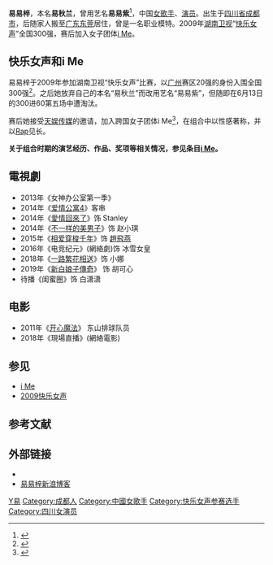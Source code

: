 {{艺人
| 姓名 = 易易梓
| 类型 = 女歌手
| 图片 = 
| 图片简介 = 
| 本名 = 易秋兰
| 英文名 = Nikiii
| 昵称 = 紫宝贝，婷婷
| 别名 = 易易紫
| 国籍 = {{PRC}}
| 出生日期 = {{Birth date and age|1987|11|8}}
| 出生地点 = {{CHN}}[[四川省|四川省]][[成都市|成都市]]
| 职业 = 歌手、演员
| 语言 = [[普通话|普通话]]、[[四川话|四川话]]、[[粤语|粤语]]
| 教育程度 = 
| 音乐类型 = [[华语流行|华语流行]]
| 演奏乐器 = 
| 活跃年代 = 2009年至今
| 唱片公司 = DOREMI MUSIC（2010－）
| 经纪公司 = [[天娱传媒|天娱传媒]]（2010－）
| 相关团体 = [[i_Me|i Me]]
}}

'''易易梓'''{{BD|1987年|11月8日|catIdx=Y易}}，本名'''易秋兰'''，曾用艺名'''易易紫'''<ref>{{cite news |title=《新白娘子传奇》热播 易易梓开启魅惑狐狸精新纪元 |url=http://ent.163.com/19/0408/13/EC8C94BB000380EN.html |accessdate=2019-11-22 |work=网易 |date=2019-04-08}}</ref>，中国[[女歌手|女歌手]]、[[演员|演员]]。出生于[[四川省|四川省]][[成都市|成都市]]，后随家人搬至[[广东|广东]][[东莞|东莞]]居住，曾是一名职业模特。2009年[[湖南卫视|湖南卫视]]“[[2009快乐女声|快乐女声]]”全国300强，赛后加入女子团体[[i_Me|i Me]]。

== 快乐女声和i Me ==
{{Main|i Me}}
易易梓于2009年参加湖南卫视“快乐女声”比赛，以[[广州|广州]]赛区20强的身份入围全国300强<ref>{{cite news | title=广州唱区20强集结完毕 向全国总冠军发起进攻 | url=http://ent.hunantv.com/y/20090601/317524.html | publisher=金鹰网 | date=2009-06-03 | accessdate=2011-01-26 | archive-date=2016-03-04 | archive-url=https://web.archive.org/web/20160304193546/http://ent.hunantv.com/y/20090601/317524.html | dead-url=no }}</ref>。之后她放弃自己的本名“易秋兰”而改用艺名“易易紫”，但随即在6月13日的300进60第五场中遭淘汰。

赛后她接受[[天娱传媒|天娱传媒]]的邀请，加入跨国女子团体i Me<ref>{{cite news | title=快女组合成员首度曝光 6日赴韩集训打造新专辑 | url=http://ent.sina.com.cn/y/2010-02-03/00212866016.shtml | publisher=[[新浪|新浪]] | date=2010-02-03 | accessdate=2011-01-23 | archive-date=2016-03-04 | archive-url=https://web.archive.org/web/20160304123538/http://ent.sina.com.cn/y/2010-02-03/00212866016.shtml | dead-url=no }}</ref>，在组合中以性感著称，并以[[Rap|Rap]]见长。

'''关于组合时期的演艺经历、作品、奖项等相关情况，参见条目[[i_Me|i Me]]。'''

==電視劇==
*2013年《女神办公室第一季》
*2014年《[[爱情公寓4|爱情公寓4]]》客串
*2014年《[[愛情回來了|愛情回來了]]》饰 Stanley
*2014年《[[不一样的美男子|不一样的美男子]]》饰 赵小琪
*2015年《[[相爱穿梭千年|相爱穿梭千年]]》饰 [[趙飛燕|趙飛燕]]
*2016年《电竞纪元》(網絡劇)饰 冰雪女皇
*2018年《[[一路繁花相送|一路繁花相送]]》饰 小娜
*2019年《[[新白娘子传奇_(2019年电视剧)|新白娘子傳奇]]》 饰 胡可心
*待播《闺蜜圈》饰 白潇潇

==电影==
*2011年《[[开心魔法|开心魔法]]》 东山排球队员
*2018年《現場直播》(網絡電影)

== 参见 ==
*[[i_Me|i Me]]
*[[2009快乐女声|2009快乐女声]]

==参考文献==
{{reflist}}

== 外部链接 ==
*{{Sinaweibo|1613806934}}
*[http://blog.sina.com.cn/niki1987118 易易梓新浪博客] {{Wayback|url=http://blog.sina.com.cn/niki1987118 |date=20100608052206 }}


{{DEFAULTSORT:Y易}}
[[Category:易姓|Y易]]
[[Category:成都人|Category:成都人]]
[[Category:中國女歌手|Category:中國女歌手]]
[[Category:快乐女声参赛选手|Category:快乐女声参赛选手]]
[[Category:四川女演员|Category:四川女演员]]